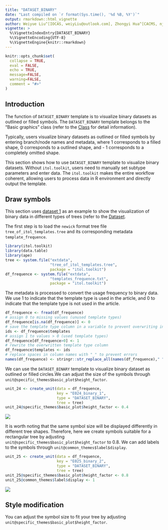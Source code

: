 ```yaml
---
title: "DATASET_BINARY"
date: "Last compiled on `r format(Sys.time(), '%d %B, %Y')`"
output: rmarkdown::html_vignette
author: Weiyue Liu^[IOCAS, weiyLiu@outlook.com], Zhongyi Hua^[CACMS, njbxhzy@hotmail.com], Tong Zhou^[IOCAS, tongzhou2017@gmail.com]
vignette: >
  %\VignetteIndexEntry{DATASET_BINARY}
  %\VignetteEncoding{UTF-8}
  %\VignetteEngine{knitr::rmarkdown}
---
```


```r
knitr::opts_chunk$set(
  collapse = TRUE,
  eval = FALSE,
  echo = TRUE,
  message=FALSE,
  warning=FALSE,
  comment = "#>"
)
```

## Introduction
The function of `DATASET_BINARY` template is to visualize binary datasets as outlined or filled symbols.  The `DATASET_BINARY` template belongs to the "Basic graphics" class (refer to the [Class]() for detail information).

Typically, users visualize binary datasets as outlined or filled symbols by entering branch/node names and metadata, where 1 corresponds to a filled shape, 0 corresponds to a outlined shape, and - 1 corresponds to a completely omitted shape.

This section shows how to use `DATASET_BINARY` template to visualize binary datasets. Without `itol.toolkit`, users need to manually set subtype parameters and enter data. The `itol.toolkit` makes the entire workflow coherent, allowing users to process data in R environment and directly output the template.

## Draw symbols
This section uses [dataset 1](https://github.com/TongZhou2017/itol.toolkit/tree/master/inst/extdata/dataset1) as an example to show the visualization of binary data in different types of trees (refer to the [Dataset](https://tongzhou2017.github.io/itol.toolkit/articles/Datasets.html).

The first step is to load the `newick` format tree file `tree_of_itol_templates.tree` and its corresponding metadata `template_frequence`.
```r
library(itol.toolkit)
library(data.table)
library(ape)
tree <- system.file("extdata",
                    "tree_of_itol_templates.tree",
                    package = "itol.toolkit")
df_frequence <- system.file("extdata",
                    "templates_frequence.txt",
                    package = "itol.toolkit")

```
The metadata is processed to convert the usage frequency to binary data. We use 1 to indicate that the template type is used in the article, and 0 to indicate that the template type is not used in the article.
```r
df_frequence <- fread(df_frequence)
# assign 0 to missing values (unused template types)
df_frequence[is.na(df_frequence)] <- 0
# save the template type column in a variable to prevent overwriting in subsequent assignments
ids <- df_frequence$templates
# assign 1 to values > 0 (used template types)
df_frequence[df_frequence>0] <- 1
# rewrite the overwritten template type column
df_frequence$templates <- ids
# replace spaces in column names with "_" to prevent errors
names(df_frequence) <- stringr::str_replace_all(names(df_frequence)," ","_")
```
We can use the `DATASET_BINARY` template to visualize binary dataset as outlined or filled circles.We can adjust the size of the symbols through `unit@specific_themes$basic_plot$height_factor`.
```r
unit_24 <- create_unit(data = df_frequence,
                       key = "E024_binary_1",
                       type = "DATASET_BINARY",
                       tree = tree)
unit_24@specific_themes$basic_plot$height_factor <- 0.4
```

![](images/DATASET_BINARY_1.png)

It is worth noting that the same symbol size will be displayed differently in different tree shapes. Therefore, here we create symbols suitable for a rectangular tree by adjusting `unit@specific_themes$basic_plot$height_factor` to 0.8. We can add labels to the symbols through `unit@common_themes$label$display`.
```r
unit_25 <- create_unit(data = df_frequence,
                       key = "E025_binary_2",
                       type = "DATASET_BINARY",
                       tree = tree)
unit_25@specific_themes$basic_plot$height_factor <- 0.8
unit_25@common_themes$label$display <- 1
```

![](images/DATASET_BINARY_2.png)

## Style modification
You can adjust the symbol size to fit your tree by adjusting `unit@specific_themes$basic_plot$height_factor`.
